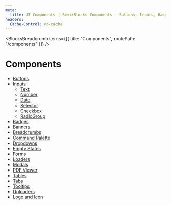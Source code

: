 ```yaml
---
meta:
  title: UI Components | RemixBlocks Components - Buttons, Inputs, Badges, Banners, Breadcrumbs, Command Palette, Dropdowns, Empty States, Modals, Tables, Tabs, and more.
headers:
  Cache-Control: no-cache
---
```



<BlocksBreadcrumb items={[{ title: "Components", routePath: "/components" }]} />

# Components

- [Buttons](/components/buttons)
- [Inputs](/components/inputs)
  - [Text](/components/inputs/text)
  - [Number](/components/inputs/number)
  - [Date](/components/inputs/date)
  - [Selector](/components/inputs/selector)
  - [Checkbox](/components/inputs/checkbox)
  - [RadioGroup](/components/inputs/radio-group)
- [Badges](/components/badges)
- [Banners](/components/banners)
- [Breadcrumbs](/components/breadcrumbs)
- [Command Palette](/components/command-palette)
- [Dropdowns](/components/dropdowns)
- [Empty States](/components/empty-states)
- [Forms](/components/forms)
- [Loaders](/components/loaders)
- [Modals](/components/modals)
- [PDF Viewer](/components/pdf-viewer)
- [Tables](/components/tables)
- [Tabs](/components/tabs)
- [Tooltips](/components/tooltips)
- [Uploaders](/components/uploaders)
- [Logo and Icon](/components/logo-and-icon)
